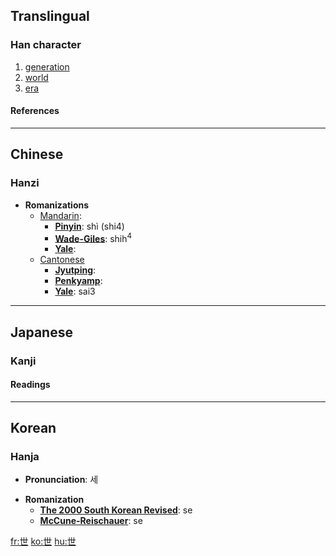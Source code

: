 {{see|丗}}<!-- may be replaced by zh-forms -->

==Translingual==
===Han character===
{{Han char|rad=一|as=04|sn=5|four=4471<sub>7</sub>|canj=心廿 (PT)}}
# [[generation]]
# [[world]]
# [[era]]
====References====
{{Han ref|kx=0077.110|dkj=00031|dj=0155.020|hdz=10014.060|uh=4E16|ud=19990|bh=A540|bd=42304}}

----
==Chinese==
===Hanzi===


* '''Romanizations'''
** [[Mandarin]]:
*** '''[[Pinyin]]''': shì (shi4)
*** '''[[Wade-Giles]]''': shih<sup>4</sup>
*** '''[[Yale]]''': 
**[[Cantonese]]
***'''[[Jyutping]]''':
***'''[[Penkyamp]]''': 
***'''[[Yale]]''': sai3


----
==Japanese==
===Kanji===


{{ja-kanji|grade=|rs=一04}}
====Readings====
{{ja-readings|on=[[せ]] (se), [[せい]] (sei)|kun=[[よ]] (yo)}}


----
==Korean==
===Hanja===

* '''Pronunciation''': 세

* '''Romanization'''
** '''[[The 2000 South Korean Revised Romanization|The 2000 South Korean Revised]]''': se
** '''[[McCune-Reischauer]]''': se


[[fr:世]]
[[ko:世]]
[[hu:世]]